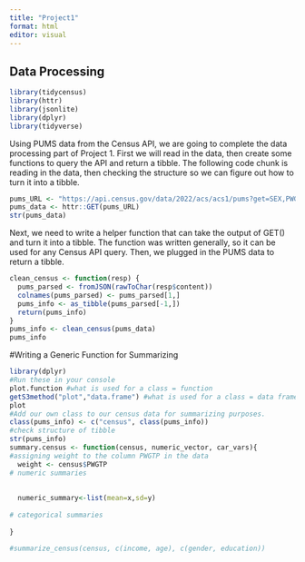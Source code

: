 ```yaml
---
title: "Project1"
format: html
editor: visual
---
```


## Data Processing

```r
library(tidycensus)
library(httr)
library(jsonlite)
library(dplyr)
library(tidyverse)
```

Using PUMS data from the Census API, we are going to complete the data processing part of Project 1. First we will read in the data, then create some functions to query the API and return a tibble. The following code chunk is reading in the data, then checking the structure so we can figure out how to turn it into a tibble.

```r
pums_URL <- "https://api.census.gov/data/2022/acs/acs1/pums?get=SEX,PWGTP,MAR&SCHL=24"
pums_data <- httr::GET(pums_URL)
str(pums_data)
```

Next, we need to write a helper function that can take the output of GET() and turn it into a tibble. The function was written generally, so it can be used for any Census API query. Then, we plugged in the PUMS data to return a tibble.

```r
clean_census <- function(resp) {
  pums_parsed <- fromJSON(rawToChar(resp$content))
  colnames(pums_parsed) <- pums_parsed[1,]
  pums_info <- as_tibble(pums_parsed[-1,])
  return(pums_info)
}
pums_info <- clean_census(pums_data)
pums_info
```








#Writing a Generic Function for Summarizing

```r
library(dplyr)
#Run these in your console
plot.function #what is used for a class = function
getS3method("plot","data.frame") #what is used for a class = data frame
plot
#Add our own class to our census data for summarizing purposes.
class(pums_info) <- c("census", class(pums_info))
#check structure of tibble
str(pums_info)
summary.census <- function(census, numeric_vector, car_vars){
#assigning weight to the column PWGTP in the data
  weight <- census$PWGTP
# numeric summaries
 
  
  numeric_summary<-list(mean=x,sd=y)
 
# categorical summaries
    
}

#summarize_census(census, c(income, age), c(gender, education))
```